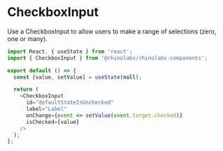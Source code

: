 
<Meta title="Components/CheckboxInput/Codesandbox" />

# CheckboxInput

Use a CheckboxInput to allow users to make a range of selections (zero, one or many).

```js codesandbox=rhinolabs-components
import React, { useState } from 'react';
import { CheckboxInput } from '@rhinolabs/rhinolabs-components';

export default () => {
  const [value, setValue] = useState(null);

  return (
    <CheckboxInput
      id="defaultStateIsUnchecked"
      label="Label"
      onChange={event => setValue(event.target.checked)}
      isChecked={value}
    />
  );
};
```
